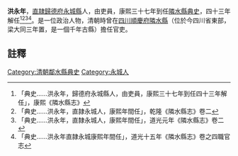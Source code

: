 {{vfd|沒有足夠的可靠資料來源能夠讓這個條目符合[[Wikipedia:關注度|Wikipedia:關注度]]中的標準|date=2022/06/27}}
{{明清人物信息框
| 姓名 =洪永年
| 最高職務 = [[四川|四川]][[隣水縣|隣水縣]][[典史|典史]]
| 國家 = 大清
| 籍貫 = [[直隷|直隷]][[歸德府|歸德府]][[永城縣|永城縣]]
| 字號 =
| 出生日期 = ？年？月？日
| 逝世日期 = ？年？月？日
| 墓葬 = 
| 配偶 =  
| 親屬 = 曾祖、祖、父，母
| 出身 = 吏員
| 著作 =  
*
}}
'''洪永年'''{{BD|？年||？年||}}，[[直隷|直隷]][[歸德府|歸德府]][[永城縣|永城縣]]人，由吏員，康熙三十七年到任[[隣水縣|隣水縣]][[典史|典史]]，四十三年解任<ref>「典史……洪永年，歸德府永城縣人，由吏員，康熙三十七年到任四十三年解任」，康熙《隣水縣志》</ref><ref>「典史……洪永年，直隷永城人，康熙年間任」，乾隆《隣水縣志》卷二</ref><ref>「典史……洪永年，直隸永城人，康熙年間任」，道光元年《隣水縣志》卷二</ref><ref>「典史……洪永年直隷永城康熙年間任」，道光十五年《隣水縣志》卷之四職官志</ref>。是一位政治人物，清朝時曾在[[四川|四川]][[順慶府|順慶府]][[隣水縣|隣水縣]]（位於今四川省東部，梁大同三年置，是一個千年古縣）擔任官吏。
==註釋==
{{reflist}}
{{清朝人物小作品}}
[[Category:清朝鄰水縣典史|Category:清朝鄰水縣典史]]
[[Category:永城人|Category:永城人]]